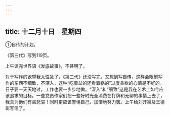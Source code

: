 ```yaml
---
---
---
```

title: 十二月十日　星期四
---




①自传的计划。

《第三代》写到119页。

上午读完世界语《发底故事》，不甚明了。

对于写作的欲望我太性急了，《第三代》还没写完，又想到写自传，这样会眼前写作的东西不细致，不深入，这种“吃着盆的还看着锅的”过度贪欲的心情是不好的。日子要一天天地过，工作也要一步步地做。“深入”和“细致”这是我在艺术上如今应该追求的目标。一些党员作家们把一些好时光全消费在打牌和无聊的事情上去了，我真为他们有些悲哀！同时更应该警惕自己，加倍地努力罢。上午给刘开渠及王德彰写信了。